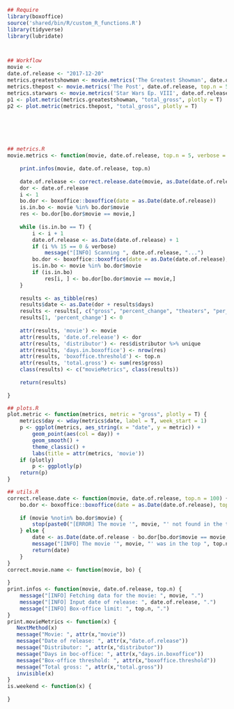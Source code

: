 ```r


## Require
library(boxoffice)
source('shared/bin/R/custom_R_functions.R')
library(tidyverse)
library(lubridate)



## Workflow 
movie <- 
date.of.release <- "2017-12-20"
metrics.greatestshowman <- movie.metrics('The Greatest Showman', date.of.release, top.n = 50)
metrics.thepost <- movie.metrics('The Post', date.of.release, top.n = 50)
metrics.starwars <- movie.metrics('Star Wars Ep. VIII', date.of.release, top.n = 50)
p1 <- plot.metric(metrics.greatestshowman, "total_gross", plotly = T)
p2 <- plot.metric(metrics.thepost, "total_gross", plotly = T)






## metrics.R
movie.metrics <- function(movie, date.of.release, top.n = 5, verbose = F) {
    
    print.infos(movie, date.of.release, top.n)
    
    date.of.release <- correct.release.date(movie, as.Date(date.of.release))
    dor <- date.of.release
    i <- 1
    bo.dor <- boxoffice::boxoffice(date = as.Date(date.of.release))
    is.in.bo <- movie %in% bo.dor$movie
    res <- bo.dor[bo.dor$movie == movie,]
    
    while (is.in.bo == T) {
        i <- i + 1
        date.of.release <- as.Date(date.of.release) + 1
        if (i %% 15 == 0 & verbose) 
            message("[INFO] Scanning ", date.of.release, "...")
        bo.dor <- boxoffice::boxoffice(date = as.Date(date.of.release), top_n = top.n)
        is.in.bo <- movie %in% bo.dor$movie
        if (is.in.bo) 
            res[i, ] <- bo.dor[bo.dor$movie == movie,]
    }
    
    results <- as_tibble(res)
    results$date <- as.Date(dor + results$days)
    results <- results[, c("gross", "percent_change", "theaters", "per_theater", "total_gross", "date")]
    results[1, 'percent_change'] <- 0
    
    attr(results, 'movie') <- movie
    attr(results, 'date.of.release') <- dor
    attr(results, 'distributor') <- res$distributor %>% unique
    attr(results, 'days.in.boxoffice') <- nrow(res)
    attr(results, 'boxoffice.threshold') <- top.n
    attr(results, 'total.gross') <- sum(res$gross)
    class(results) <- c("movieMetrics", class(results))
    
    return(results)
    
}

## plots.R
plot.metric <- function(metrics, metric = "gross", plotly = T) {
    metrics$day <- wday(metrics$date, label = T, week_start = 1)
    p <- ggplot(metrics, aes_string(x = "date", y = metric)) + 
        geom_point(aes(col = day)) + 
        geom_smooth() +
        theme_classic() +
        labs(title = attr(metrics, 'movie'))
    if (plotly)
        p <- ggplotly(p)
    return(p)
}

## utils.R 
correct.release.date <- function(movie, date.of.release, top.n = 100) {
    bo.dor <- boxoffice::boxoffice(date = as.Date(date.of.release), top_n = top.n)
    
    if (movie %notin% bo.dor$movie) {
        stop(paste0("[ERROR] The movie '", movie, "' not found in the top ", top.n, " box-office the ", date.of.release, ". Please check movie name and date of release."))
    } else {
        date <- as.Date(date.of.release - bo.dor[bo.dor$movie == movie,]$days + 1)
        message("[INFO] The movie '", movie, "' was in the top ", top.n, " box-office for the first time the ", date, ".")
        return(date)
    }
}
correct.movie.name <- function(movie, bo) {
    
}
print.infos <- function(movie, date.of.release, top.n) {
    message("[INFO] Fetching data for the movie: ", movie, ".")
    message("[INFO] Input date of release: ", date.of.release, ".")
    message("[INFO] Box-office limit: ", top.n, ".")
}
print.movieMetrics <- function(x) {
   NextMethod(x)
   message("Movie: ", attr(x,"movie"))
   message("Date of release: ", attr(x,"date.of.release"))
   message("Distributor: ", attr(x,"distributor"))
   message("Days in boc-office: ", attr(x,"days.in.boxoffice"))
   message("Box-office threshold: ", attr(x,"boxoffice.threshold"))
   message("Total gross: ", attr(x,"total.gross"))
   invisible(x)
}
is.weekend <- function(x) {
    
}
```
